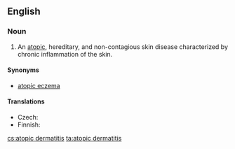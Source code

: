 ==English==
{{wikipedia}}
===Noun===
{{en-noun|sg=[[atopic]] [[dermatitis]]|?}}

# {{pathology}} An [[atopic]], hereditary, and non-contagious skin disease characterized by chronic inflammation of the skin.

====Synonyms====
* [[atopic eczema]]

====Translations====
{{trans-top|skin disease}}
* Czech: {{t+|cs|atopický ekzém|m}}
* Finnish: {{t-|fi|atooppinen ekseema}}
{{trans-mid}}
{{trans-bottom}}

[[cs:atopic dermatitis]]
[[ta:atopic dermatitis]]